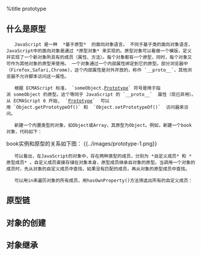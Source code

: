 %title prototype
 
==什么是原型==

	JavaScript 是一种  *基于原型*  的面向对象语言。 不同于基于类的面向对象语言，JavaScript中的面向对象是通过 *原型对象* 来实现的。原型对象可以看做一个模版，定义并实现了一个新对象所具有的成员（属性、方法）。每个对象都有一个原型，同时，每个对象又可作为其他对象的原型来使用。 一个对象通过一个内部属性绑定到它的原型。部分浏览器中（Firefox,Safari,Chrome)，这个内部属性是对外开放的，称作 `__proto__`，其他浏览器不允许脚本访问这一属性。
	
	根据 ECMAScript 标准， `someObject.[[Prototype]]` 符号是用于指派 someObject 的原型。这个等同于 JavaScript 的 `__proto__`  属性（现已弃用）。从 ECMAScript 6 开始,  `[[Prototype]]`  可以用 `Object.getPrototypeOf()` 和  `Object.setPrototypeOf()`  访问器来访问。
	
	新建一个内置类型的对象，如Object或Array，其原型为Object。例如，新建一个book对象，代码如下：
{{{js
    var book = {
     title : "High Performance JavaScript" ,
     publisher : "Yahoo! Press"
    };
    alert (book.toString ()); //"[object Object]"
}}}
book实例和原型的关系如下图： 
{{../images/prototype-1.png}}

	可以看出，在JavaScript的对象中，存在两种类型的成员，分别为 *自定义成员* 和 *原型成员* 。自定义成员直接存储在对象本身，原型成员继承自对象的原型。当调用一个对象的成员时，先从对象的自定义成员中查找，如果没有匹配的成员，再从对象的原型成员中查找。 
	
	可以用in来遍历对象的所有成员，用hasOwnProperty()方法筛选出所有的自定义成员：
{{{js
	 function keys(object){
		  var key,result;
		  result = [];
		  for(var key in object){
				if (object.hasOwnProperty(key)){
					   result.push(key);
				 }
		  }
		  return result;
	 } 

}}}
	

==原型链==

==对象的创建==

==对象继承==
 
